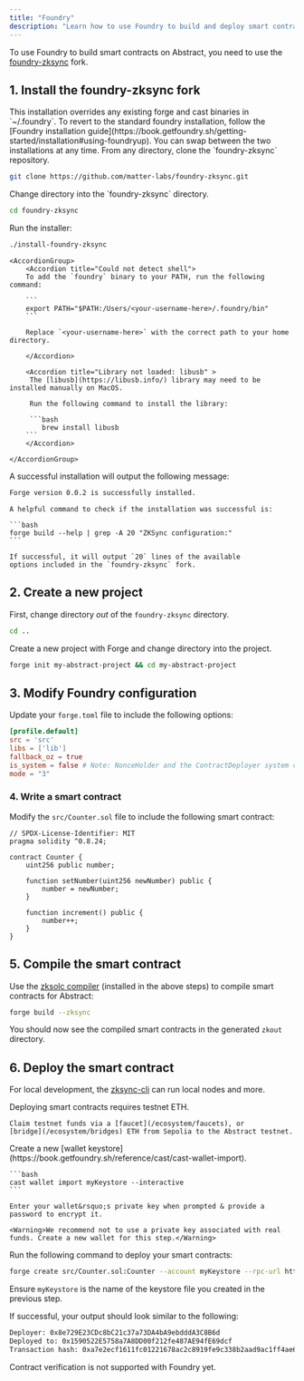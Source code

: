 ```yaml
---
title: "Foundry"
description: "Learn how to use Foundry to build and deploy smart contracts on Abstract."
---
```


To use Foundry to build smart contracts on Abstract, you need to use the [foundry-zksync](https://github.com/matter-labs/foundry-zksync) fork.

## 1. Install the foundry-zksync fork

<Note>
This installation overrides any existing forge and cast binaries in `~/.foundry`. 
To revert to the standard foundry installation, follow the [Foundry installation guide](https://book.getfoundry.sh/getting-started/installation#using-foundryup).
You can swap between the two installations at any time.
</Note>

<Steps>
  <Step title="Clone the repository">
  From any directory, clone the `foundry-zksync` repository.

  ```bash
  git clone https://github.com/matter-labs/foundry-zksync.git
  ```
  </Step>
  <Step title="Run the installer">
  Change directory into the `foundry-zksync` directory.

  ```bash
  cd foundry-zksync
  ```

  Run the installer:

  ```bash
  ./install-foundry-zksync
  ```

  <Accordion title="Common installation issues" icon="circle-exclamation">
    
    <AccordionGroup>
        <Accordion title="Could not detect shell">
        To add the `foundry` binary to your PATH, run the following command:

        ```
        export PATH="$PATH:/Users/<your-username-here>/.foundry/bin"
        ```

        Replace `<your-username-here>` with the correct path to your home directory.

        </Accordion>

        <Accordion title="Library not loaded: libusb" >
         The [libusb](https://libusb.info/) library may need to be installed manually on MacOS.

         Run the following command to install the library:

         ```bash
            brew install libusb
        ```
        </Accordion>

    </AccordionGroup>
  </Accordion>

A successful installation will output the following message:

```bash
Forge version 0.0.2 is successfully installed.
```

  </Step>
  <Step title="Verify installation">

    A helpful command to check if the installation was successful is:

    ```bash
    forge build --help | grep -A 20 "ZKSync configuration:"
    ```

    If successful, it will output `20` lines of the available 
    options included in the `foundry-zksync` fork.

  </Step>
</Steps>

## 2. Create a new project

First, change directory *out* of the `foundry-zksync` directory.

```bash
cd ..
```

Create a new project with Forge and change directory into the project.

```bash
forge init my-abstract-project && cd my-abstract-project
```

## 3. Modify Foundry configuration

Update your `forge.toml` file to include the following options:

```toml
[profile.default]
src = 'src'
libs = ['lib']
fallback_oz = true
is_system = false # Note: NonceHolder and the ContractDeployer system contracts can only be called with a special isSystem flag as true
mode = "3"
```

### 4. Write a smart contract

Modify the `src/Counter.sol` file to include the following smart contract:

```solidity
// SPDX-License-Identifier: MIT
pragma solidity ^0.8.24;

contract Counter {
    uint256 public number;

    function setNumber(uint256 newNumber) public {
        number = newNumber;
    }

    function increment() public {
        number++;
    }
}
```

## 5. Compile the smart contract

Use the [zksolc compiler](https://docs.zksync.io/zk-stack/components/compiler/toolchain/solidity)
(installed in the above steps) to compile smart contracts for Abstract:

```bash
forge build --zksync
```

You should now see the compiled smart contracts in the generated `zkout` directory.

## 6. Deploy the smart contract

<Tip>For local development, the [zksync-cli](/build-on-abstract/zksync-cli.mdx) can run local nodes and more.</Tip>

<Steps>
  <Step title="Get testnet funds" icon="wallet">
    Deploying smart contracts requires testnet ETH.

    Claim testnet funds via a [faucet](/ecosystem/faucets), or 
    [bridge](/ecosystem/bridges) ETH from Sepolia to the Abstract testnet.

  </Step>

  <Step title="Add your private key" icon="key">
    Create a new [wallet keystore](https://book.getfoundry.sh/reference/cast/cast-wallet-import).

    ```bash
    cast wallet import myKeystore --interactive
    ```

    Enter your wallet&rsquo;s private key when prompted & provide a password to encrypt it.

    <Warning>We recommend not to use a private key associated with real funds. Create a new wallet for this step.</Warning>
  </Step>

  <Step title="Deploy your smart contract" icon="rocket">

  Run the following command to deploy your smart contracts:

  ```bash
  forge create src/Counter.sol:Counter --account myKeystore --rpc-url https://api.testnet.abs.xyz --chain 11124 --zksync
  ```

  Ensure `myKeystore` is the name of the keystore file you created in the previous step.

  If successful, your output should look similar to the following:

  ```bash
  Deployer: 0x8e729E23CDc8bC21c37a73DA4bA9ebdddA3C8B6d
  Deployed to: 0x1590522E5758a7A8DD00f212fe487AE94fE69dcf
  Transaction hash: 0xa7e2ecf1611fc01221678ac2c8919fe9c338b2aad9ac1ff4ae6f0d1711a62cf0
  ```

  </Step>
  <Step title="Verify smart contract on the block explorer" icon="check">
  Contract verification is not supported with Foundry yet.
  </Step>
</Steps>
